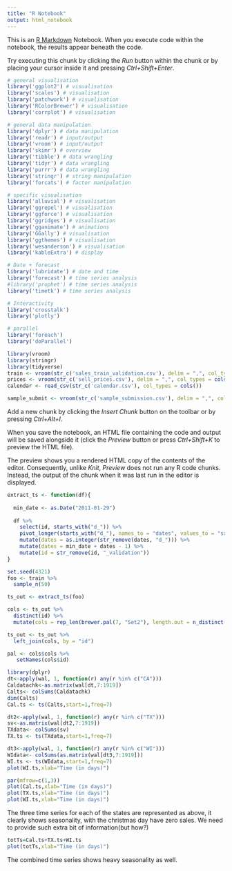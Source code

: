 ---
title: "R Notebook"
output: html_notebook
---

This is an [R Markdown](http://rmarkdown.rstudio.com) Notebook. When you execute code within the notebook, the results appear beneath the code. 

Try executing this chunk by clicking the *Run* button within the chunk or by placing your cursor inside it and pressing *Ctrl+Shift+Enter*. 
```{r}
# general visualisation
library('ggplot2') # visualisation
library('scales') # visualisation
library('patchwork') # visualisation
library('RColorBrewer') # visualisation
library('corrplot') # visualisation

# general data manipulation
library('dplyr') # data manipulation
library('readr') # input/output
library('vroom') # input/output
library('skimr') # overview
library('tibble') # data wrangling
library('tidyr') # data wrangling
library('purrr') # data wrangling
library('stringr') # string manipulation
library('forcats') # factor manipulation

# specific visualisation
library('alluvial') # visualisation
library('ggrepel') # visualisation
library('ggforce') # visualisation
library('ggridges') # visualisation
library('gganimate') # animations
library('GGally') # visualisation
library('ggthemes') # visualisation
library('wesanderson') # visualisation
library('kableExtra') # display

# Date + forecast
library('lubridate') # date and time
library('forecast') # time series analysis
#library('prophet') # time series analysis
library('timetk') # time series analysis

# Interactivity
library('crosstalk')
library('plotly')

# parallel
library('foreach')
library('doParallel')
```

```{r}
library(vroom)
library(stringr)
library(tidyverse)
train <- vroom(str_c('sales_train_validation.csv'), delim = ",", col_types = cols())
prices <- vroom(str_c('sell_prices.csv'), delim = ",", col_types = cols())
calendar <- read_csv(str_c('calendar.csv'), col_types = cols())

sample_submit <- vroom(str_c('sample_submission.csv'), delim = ",", col_types = cols())
```

Add a new chunk by clicking the *Insert Chunk* button on the toolbar or by pressing *Ctrl+Alt+I*.

When you save the notebook, an HTML file containing the code and output will be saved alongside it (click the *Preview* button or press *Ctrl+Shift+K* to preview the HTML file).

The preview shows you a rendered HTML copy of the contents of the editor. Consequently, unlike *Knit*, *Preview* does not run any R code chunks. Instead, the output of the chunk when it was last run in the editor is displayed.
```{r}
extract_ts <- function(df){
  
  min_date <- as.Date("2011-01-29")
  
  df %>%
    select(id, starts_with("d_")) %>%  
    pivot_longer(starts_with("d_"), names_to = "dates", values_to = "sales") %>%
    mutate(dates = as.integer(str_remove(dates, "d_"))) %>% 
    mutate(dates = min_date + dates - 1) %>% 
    mutate(id = str_remove(id, "_validation"))
}

set.seed(4321)
foo <- train %>% 
  sample_n(50)

ts_out <- extract_ts(foo)

cols <- ts_out %>% 
  distinct(id) %>% 
  mutate(cols = rep_len(brewer.pal(7, "Set2"), length.out = n_distinct(ts_out$id)))

ts_out <- ts_out %>% 
  left_join(cols, by = "id")

pal <- cols$cols %>%
   setNames(cols$id)
```



```{r}
library(dplyr)
dt<-apply(wal, 1, function(r) any(r %in% c("CA")))
Caldatachk<-as.matrix(wal[dt,7:1919])
Calts<- colSums(Caldatachk)
dim(Calts)
Cal.ts <- ts(Calts,start=1,freq=7)
```


```{r}
dt2<-apply(wal, 1, function(r) any(r %in% c("TX")))
sv<-as.matrix(wal[dt2,7:1919])
TXdata<- colSums(sv)
TX.ts <- ts(TXdata,start=1,freq=7)

```


```{r}
dt3<-apply(wal, 1, function(r) any(r %in% c("WI")))
WIdata<- colSums(as.matrix(wal[dt3,7:1919]))
WI.ts <- ts(WIdata,start=1,freq=7)
plot(WI.ts,xlab="Time (in days)")
```



```{r}
par(mfrow=c(1,3))
plot(Cal.ts,xlab="Time (in days)")
plot(TX.ts,xlab="Time (in days)")
plot(WI.ts,xlab="Time (in days)")
```
The three time series for each of the states are represented as above, it clearly shows seasonality, with the christmas day have zero sales. We need to provide such extra bit of information(but how?)
```{r}
totTs=Cal.ts+TX.ts+WI.ts
plot(totTs,xlab="Time (in days)")
```
The combined time series shows heavy seasonality as well. 
